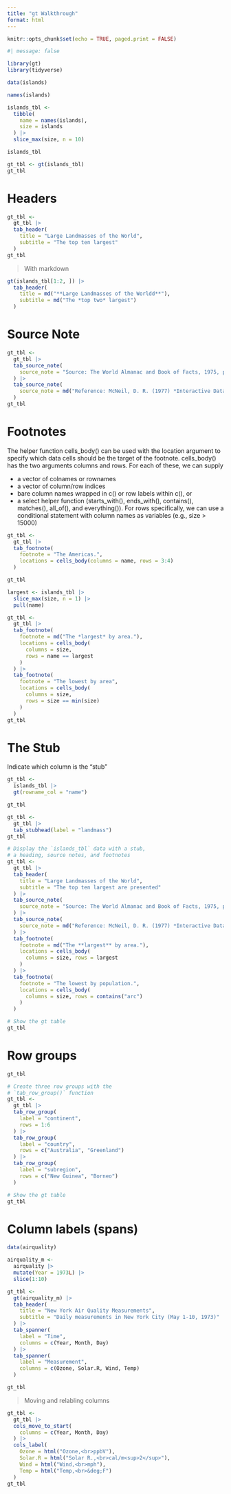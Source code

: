```yaml
---
title: "gt Walkthrough"
format: html
---
```


```r
knitr::opts_chunk$set(echo = TRUE, paged.print = FALSE)
```

```r
#| message: false

library(gt)
library(tidyverse)
```

```r
data(islands)
```

```r
names(islands)
```

```r
islands_tbl <- 
  tibble(
    name = names(islands),
    size = islands
  ) |> 
  slice_max(size, n = 10)

islands_tbl
```

```r
gt_tbl <- gt(islands_tbl)
gt_tbl
```

# Headers

```r
gt_tbl <- 
  gt_tbl |> 
  tab_header(
    title = "Large Landmasses of the World",
    subtitle = "The top ten largest"
  )
gt_tbl
```

> With markdown

```r
gt(islands_tbl[1:2, ]) |> 
  tab_header(
    title = md("**Large Landmasses of the Worldd**"),
    subtitle = md("The *top two* largest")
  )
```

# Source Note

```r
gt_tbl <- 
  gt_tbl |> 
  tab_source_note(
    source_note = "Source: The World Almanac and Book of Facts, 1975, page 406."
  ) |>
  tab_source_note(
    source_note = md("Reference: McNeil, D. R. (1977) *Interactive Data Analysis*. Wiley.")
  )
gt_tbl
```
# Footnotes

The helper function cells_body() can be used with the location argument to specify which data cells should be the target of the footnote. cells_body() has the two arguments columns and rows. For each of these, we can supply 

- a vector of colnames or rownames
- a vector of column/row indices
- bare column names wrapped in c() or row labels within c(), or 
- a select helper function (starts_with(), ends_with(), contains(), matches(), all_of(), and everything()). For rows specifically, we can use a conditional statement with column names as variables (e.g., size > 15000)

```r
gt_tbl <- 
  gt_tbl |> 
  tab_footnote(
    footnote = "The Americas.",
    locations = cells_body(columns = name, rows = 3:4)
  )

gt_tbl
```

```r
largest <- islands_tbl |> 
  slice_max(size, n = 1) |> 
  pull(name)

gt_tbl <- 
  gt_tbl |> 
  tab_footnote(
    footnote = md("The *largest* by area."),
    locations = cells_body(
      columns = size,
      rows = name == largest
    )
  ) |> 
  tab_footnote(
    footnote = "The lowest by area",
    locations = cells_body(
      columns = size,
      rows = size == min(size)
    )
  )
gt_tbl
```

# The Stub

Indicate which column is the "stub"

```r
gt_tbl <- 
  islands_tbl |> 
  gt(rowname_col = "name")

gt_tbl
```

```r
gt_tbl <-
  gt_tbl |>
  tab_stubhead(label = "landmass")
gt_tbl
```

```r
# Display the `islands_tbl` data with a stub,
# a heading, source notes, and footnotes
gt_tbl <-
  gt_tbl |>
  tab_header(
    title = "Large Landmasses of the World",
    subtitle = "The top ten largest are presented"
  ) |>
  tab_source_note(
    source_note = "Source: The World Almanac and Book of Facts, 1975, page 406."
  ) |>
  tab_source_note(
    source_note = md("Reference: McNeil, D. R. (1977) *Interactive Data Analysis*. Wiley.")
  ) |>
  tab_footnote(
    footnote = md("The **largest** by area."),
    locations = cells_body(
      columns = size, rows = largest
    )
  ) |>
  tab_footnote(
    footnote = "The lowest by population.",
    locations = cells_body(
      columns = size, rows = contains("arc")
    )
  )

# Show the gt table
gt_tbl
```

# Row groups

```r
gt_tbl
```

```r
# Create three row groups with the
# `tab_row_group()` function
gt_tbl <-
  gt_tbl |>
  tab_row_group(
    label = "continent",
    rows = 1:6
  ) |>
  tab_row_group(
    label = "country",
    rows = c("Australia", "Greenland")
  ) |>
  tab_row_group(
    label = "subregion",
    rows = c("New Guinea", "Borneo")
  )

# Show the gt table
gt_tbl
```

# Column labels (spans)

```r
data(airquality)

airquality_m <- 
  airquality |> 
  mutate(Year = 1973L) |> 
  slice(1:10)

gt_tbl <- 
  gt(airquality_m) |> 
  tab_header(
    title = "New York Air Quality Measurements",
    subtitle = "Daily measurements in New York City (May 1-10, 1973)"
  ) |> 
  tab_spanner(
    label = "Time",
    columns = c(Year, Month, Day)
  ) |> 
  tab_spanner(
    label = "Measurement",
    columns = c(Ozone, Solar.R, Wind, Temp)
  )

gt_tbl
```

> Moving and relabling columns

```r
gt_tbl <- 
  gt_tbl |> 
  cols_move_to_start(
    columns = c(Year, Month, Day)
  ) |> 
  cols_label(
    Ozone = html("Ozone,<br>ppbV"),
    Solar.R = html("Solar R.,<br>cal/m<sup>2</sup>"),
    Wind = html("Wind,<br>mph"),
    Temp = html("Temp,<br>&deg;F")
  )
gt_tbl
```
